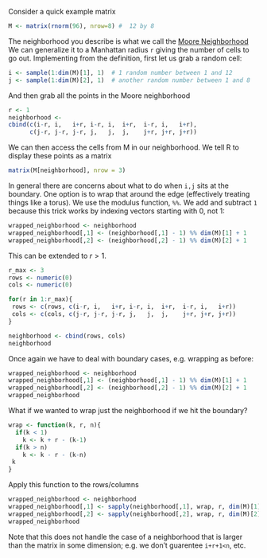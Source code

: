 

Consider a quick example matrix

```r
M <- matrix(rnorm(96), nrow=8) #  12 by 8 

```

The neighborhood you describe is what we call the [Moore Neighborhood]()  We can generalize it to a Manhattan radius `r` giving the number of cells to go out.  Implementing from the definition, first let us grab a random cell:



```r
i <- sample(1:dim(M)[1], 1)  # 1 random number between 1 and 12
j <- sample(1:dim(M)[2], 1)  # another random number between 1 and 8
```

And then grab all the points in the Moore neighborhood 

```r
r <- 1
neighborhood <- 
cbind(c(i-r, i,   i+r, i-r, i,  i+r,  i-r, i,   i+r),
      c(j-r, j-r, j-r, j,   j,  j,    j+r, j+r, j+r))
```

We can then access the cells from M in our neighborhood.  We tell R to display these points as a matrix 

```r
matrix(M[neighborhood], nrow = 3)
```

 In general there are concerns about what to do when `i,j` sits at the boundary.  One option is to wrap that around the edge (effectively treating things like a torus).  We use the modulus function, `%%`.  We add and subtract `1` because this trick works by indexing vectors starting with 0, not 1:

```r
wrapped_neighborhood <- neighborhood
wrapped_neighborhood[,1] <- (neighborhood[,1] - 1) %% dim(M)[1] + 1
wrapped_neighborhood[,2] <- (neighborhood[,2] - 1) %% dim(M)[2] + 1
```


This can be extended to $r > 1$. 

```r
r_max <- 3
rows <- numeric(0)
cols <- numeric(0)

for(r in 1:r_max){
 rows <- c(rows, c(i-r, i,   i+r, i-r, i,  i+r,  i-r, i,   i+r))
 cols <- c(cols, c(j-r, j-r, j-r, j,   j,  j,    j+r, j+r, j+r))
} 

neighborhood <- cbind(rows, cols)
neighborhood 
```

Once again we have to deal with boundary cases, e.g. wrapping as before:  

```r
wrapped_neighborhood <- neighborhood
wrapped_neighborhood[,1] <- (neighborhood[,1] - 1) %% dim(M)[1] + 1
wrapped_neighborhood[,2] <- (neighborhood[,2] - 1) %% dim(M)[2] + 1
wrapped_neighborhood
```



What if we wanted to wrap just the neighborhood if we hit the boundary?

```r
wrap <- function(k, r, n){
  if(k < 1)
    k <- k + r - (k-1)
  if(k > n)
    k <- k - r - (k-n)
 k
}
```

Apply this function to the rows/columns

```r
wrapped_neighborhood <- neighborhood
wrapped_neighborhood[,1] <- sapply(neighborhood[,1], wrap, r, dim(M)[1])
wrapped_neighborhood[,2] <- sapply(neighborhood[,2], wrap, r, dim(M)[2])
wrapped_neighborhood 
```


Note that this does not handle the case of a neighborhood that is larger than the matrix in some dimension; e.g. we don't guarentee `i+r+1<n`, etc.  

